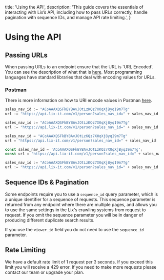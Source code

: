 
  title: 'Using the API',
  description: 'This guide covers the essentials of interacting with Lix’s API, including how to pass URLs correctly, handle pagination with sequence IDs, and manage API rate limiting.',
}

<HeroPattern />


# Using the API

<Row>

<Col>

## Passing URLs

When passing URLs to an endpoint ensure that the URL is 'URL Encoded'. You can see the description of what that is [here](https://developer.mozilla.org/en-US/docs/Glossary/percent-encoding). Most programming languages have standard libraries that deal with encoding values for URLs.


### Postman
There is more information on how to URI encode values in Postman [here](https://learning.postman.com/docs/sending-requests/requests/#sending-parameters).


</Col>

  <Col sticky>

<CodeGroup title="Passing URLs">



```go {{ title: 'Go' }}
sales_nav_id := "ACoAAAXQSFkBYBAvJOtLzKQz7X0qXjByqI9m7Tg"
url := "https://api.lix-it.com/v1/person?sales_nav_id=" + sales_nav_id
```


```go {{ title: 'Go' }}
sales_nav_id := "ACoAAAXQSFkBYBAvJOtLzKQz7X0qXjByqI9m7Tg"
url := "https://api.lix-it.com/v1/person?sales_nav_id=" + sales_nav_id
```




```python
sales_nav_id = "ACoAAAXQSFkBYBAvJOtLzKQz7X0qXjByqI9m7Tg"
url = "https://api.lix-it.com/v1/person?sales_nav_id=" + sales_nav_id
```


```javascript
const sales_nav_id = 'ACoAAAXQSFkBYBAvJOtLzKQz7X0qXjByqI9m7Tg';
const url = "https://api.lix-it.com/v1/person?sales_nav_id=" + sales_nav_id;
```




```go {{ title: 'Go' }}
sales_nav_id := "ACoAAAXQSFkBYBAvJOtLzKQz7X0qXjByqI9m7Tg"
url := "https://api.lix-it.com/v1/person?sales_nav_id=" + sales_nav_id
```



</CodeGroup>


</Col>

</Row>



<Row>

<Col>


## Sequence IDs & Pagination

Some endpoints require you to use a `sequence_id` query parameter, which is a unique identifier for a sequence of requests. This sequence parameter is returned from any endpoint where there are multiple pages, and allows you to use the same settings in the Lix's crawling systems from request to request. If you omit the sequence parameter you will be in danger of producing different duplicate search results.

If you use the `viewer_id` field you do not need to use the `sequence_id` parameter.

</Col>

</Row>



<Row>

<Col>

## Rate Limiting

We have a default rate limit of 1 request per 3 seconds. If you exceed this limit you will receive a 429 error. If you need to make more requests please contact our team or upgrade your plan.

</Col>

</Row>
